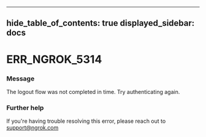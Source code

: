 

---
hide_table_of_contents: true
displayed_sidebar: docs
---


# ERR_NGROK_5314

### Message
The logout flow was not completed in time. Try authenticating again.

<ErrorDetails />



### Further help
If you're having trouble resolving this error, please reach out to [support@ngrok.com](mailto:support@ngrok.com?subject=Help%20with%20ERR_NGROK_5314)

